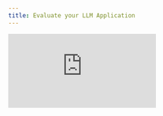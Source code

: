 ```yaml
---
title: Evaluate your LLM Application
---
```


<div style={{
    position: 'relative',
    paddingBottom: '56.25%', // 16:9 aspect ratio
    height: 0,
    overflow: 'hidden',
    maxWidth: '100%',
    marginBottom: '20px'
}}>
    <iframe
        src="https://www.loom.com/embed/fdcb38aca1dc4566b7bee20f7a22ded4?sid=de77c73f-9da3-4d90-bcbd-36440b8bd38f"
        frameborder="0"
        webkitallowfullscreen
        mozallowfullscreen
        allowfullscreen
        style={{
            position: 'absolute',
            top: 0,
            left: 0,
            width: '100%',
            height: '100%',
        }}
    />
</div>

## Bringing It All Together: Complete LLM Evaluation

This comprehensive video demonstrates the complete [evaluation](https://www.comet.com/docs/opik/evaluation/overview) workflow in Opik, where [datasets](https://www.comet.com/docs/opik/evaluation/manage_datasets) and [metrics](https://www.comet.com/docs/opik/evaluation/metrics/overview) come together to systematically assess LLM performance. You'll see a practical comparison between GPT-4 and [Gemini](https://www.comet.com/docs/opik/integrations/gemini) models on a RAG application, learn about [prompt versioning](https://www.comet.com/docs/opik/prompt_engineering/prompt_management), [experiment](https://www.comet.com/docs/opik/evaluation/evaluate_your_llm) management, and discover how to make data-driven decisions for production deployment. This is where all previous concepts unite into actionable insights.

## Key Highlights

- **End-to-End [Evaluation](https://www.comet.com/docs/opik/evaluation/overview) Workflow**: Run complete [evaluations](https://www.comet.com/docs/opik/evaluation/evaluate_your_llm) that process [datasets](https://www.comet.com/docs/opik/evaluation/manage_datasets), apply models, and score outputs using defined [metrics](https://www.comet.com/docs/opik/evaluation/metrics/overview) in a systematic pipeline
- **[Prompt Management](https://www.comet.com/docs/opik/prompt_engineering/prompt_management) & Versioning**: Use Opik's [prompt class](https://www.comet.com/docs/opik/prompt_engineering/managing_prompts_in_code) to create versioned [prompts](https://www.comet.com/docs/opik/prompt_engineering/prompt_management) with commit history, ensuring reproducibility and saving time/money
- **Multi-Model Benchmarking**: Compare different models (GPT-4 vs [Gemini](https://www.comet.com/docs/opik/integrations/gemini)) side-by-side using [evaluation tasks](https://www.comet.com/docs/opik/evaluation/evaluate_your_llm) and systematic scoring across identical [datasets](https://www.comet.com/docs/opik/evaluation/manage_datasets)
- **Smart [Experiment](https://www.comet.com/docs/opik/evaluation/evaluate_your_llm) Organization**: Name [experiments](https://www.comet.com/docs/opik/evaluation/evaluate_your_llm) strategically (e.g., by model name) for easy identification and comparison rather than relying on random generated names
- **Live [Experiment](https://www.comet.com/docs/opik/evaluation/evaluate_your_llm) Monitoring**: Track [evaluation](https://www.comet.com/docs/opik/evaluation/overview) progress in real-time through the Opik UI, viewing [dataset](https://www.comet.com/docs/opik/evaluation/manage_datasets) processing and results as they're generated
- **Side-by-Side Comparison**: Use the compare feature to evaluate multiple [experiments](https://www.comet.com/docs/opik/evaluation/evaluate_your_llm) simultaneously, making model selection decisions based on quantitative [metrics](https://www.comet.com/docs/opik/evaluation/metrics/overview)
- **Template Generation**: Leverage the "Create New Experiment" button to automatically generate [evaluation](https://www.comet.com/docs/opik/evaluation/overview) scripts with selected [metrics](https://www.comet.com/docs/opik/evaluation/metrics/overview) for reuse in Python
- **Trace-Level Inspection**: Dive deep into individual responses by opening [traces](https://www.comet.com/docs/opik/tracing/log_traces) from [experiment](https://www.comet.com/docs/opik/evaluation/evaluate_your_llm) results to understand model behavior and decision paths
- **Data-Driven Production Decisions**: Choose the best-performing [prompts](https://www.comet.com/docs/opik/prompt_engineering/prompt_management) and models based on concrete [metrics](https://www.comet.com/docs/opik/evaluation/metrics/overview) rather than subjective assessment, building confidence for deployment
